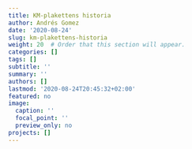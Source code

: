 ```yaml
---
title: KM-plakettens historia
author: Andrés Gomez
date: '2020-08-24'
slug: km-plakettens-historia
weight: 20  # Order that this section will appear.
categories: []
tags: []
subtitle: ''
summary: ''
authors: []
lastmod: '2020-08-24T20:45:32+02:00'
featured: no
image:
  caption: ''
  focal_point: ''
  preview_only: no
projects: []
---
```


